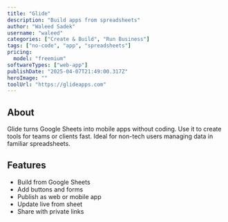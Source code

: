 ---
title: "Glide"
description: "Build apps from spreadsheets"
author: "Waleed Sadek"
username: "waleed"
categories: ["Create & Build", "Run Business"]
tags: ["no-code", "app", "spreadsheets"]
pricing:
  model: "freemium"
softwareTypes: ["web-app"]
publishDate: "2025-04-07T21:49:00.317Z"
heroImage: ""
toolUrl: "https://glideapps.com"
---
## About
Glide turns Google Sheets into mobile apps without coding. Use it to create tools for teams or clients fast. Ideal for non-tech users managing data in familiar spreadsheets.

## Features
- Build from Google Sheets
- Add buttons and forms
- Publish as web or mobile app
- Update live from sheet
- Share with private links